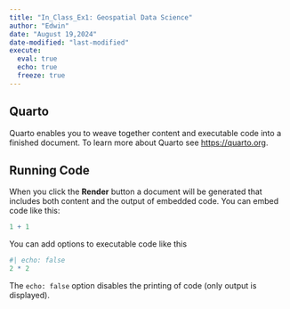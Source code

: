 ```yaml
---
title: "In_Class_Ex1: Geospatial Data Science"
author: "Edwin"
date: "August 19,2024"
date-modified: "last-modified"
execute: 
  eval: true
  echo: true
  freeze: true
---
```


## Quarto

Quarto enables you to weave together content and executable code into a finished document. To learn more about Quarto see <https://quarto.org>.

## Running Code

When you click the **Render** button a document will be generated that includes both content and the output of embedded code. You can embed code like this:

```r
1 + 1
```

You can add options to executable code like this

```r
#| echo: false
2 * 2
```

The `echo: false` option disables the printing of code (only output is displayed).
